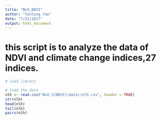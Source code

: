 ```yaml
---
title: "NLH_NDVI"
author: "Yunlong Yao"
date: "7/22/2017"
output: html_document
---
```

# this script is to analyze the data of NDVI and climate change indices,27 indices.

```r
# load library

# load the data
nlh <- read.csv("NLH_CCNDVI\\data\\nlh.csv", header = TRUE)
str(nlh)
head(nlh)
tail(nlh)
pairs(nlh)
```



